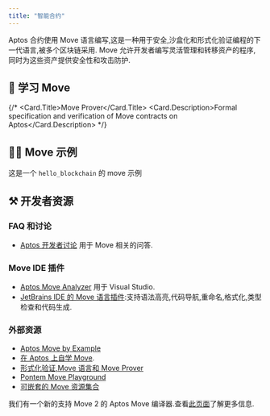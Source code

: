 ```yaml
---
title: "智能合约"
---
```




Aptos 合约使用 Move 语言编写,这是一种用于安全,沙盒化和形式化验证编程的下一代语言,被多个区块链采用.
Move 允许开发者编写灵活管理和转移资产的程序,同时为这些资产提供安全性和攻击防护.

## 📖 学习 Move

<CardGrid>
  <LinkCard href="/zh/build/smart-contracts/why-move" title="为什么选择 Move？" description="了解 Aptos 为什么使用 Move 语言" />

  {/* <Card href="smart-contracts/prover">
                    <Card.Title>Move Prover</Card.Title>
                    <Card.Description>Formal specification and verification of Move contracts on Aptos</Card.Description>
                  </Card> */}

  <LinkCard href="/zh/build/smart-contracts/create-package" title="创建包" description="通过学习如何创建 Move 包开始" />

  <LinkCard href="/zh/build/smart-contracts/objects" title="对象" description="学习如何在 Aptos 上使用对象标准来创建可组合和灵活的链上原语" />
</CardGrid>

## 👨‍💻 Move 示例

<CardGrid>
  <LinkCard href="https://github.com/aptos-labs/aptos-core/tree/main/aptos-move/move-examples" title="Aptos Move 示例" description="30+ 个关于如何在 Aptos 上开发 Move 的示例" target="_blank" />

  <LinkCard href="https://github.com/aptos-labs/aptos-core/tree/main/aptos-move/move-examples/move-tutorial" title="Move 教程" description="涵盖 Move 编程的基础知识" target="_blank" />

  <LinkCard href="/zh/build/guides/first-move-module" title="你的第一个 Move 模块" description="一个  示例，展示如何发布你的第一个 move 模块" />
</CardGrid>

这是一个 `hello_blockchain` 的 move 示例

<RemoteCodeblock permalink="https://github.com/aptos-labs/aptos-core/blob/77e1d222ebc5e7294e115e0d090c001da1d0e072/aptos-move/move-examples/hello_blockchain/sources/hello_blockchain.move#L1-L59" />

## ⚒️ 开发者资源

### FAQ 和讨论

- [Aptos 开发者讨论](https://github.com/aptos-labs/aptos-developer-discussions/discussions) 用于 Move 相关的问答.

### Move IDE 插件

- [Aptos Move Analyzer](https://marketplace.visualstudio.com/items?itemName=MoveBit.aptos-move-analyzer) 用于 Visual Studio.
- [JetBrains IDE 的 Move 语言插件](https://plugins.jetbrains.com/plugin/14721-move-language):支持语法高亮,代码导航,重命名,格式化,类型检查和代码生成.

### 外部资源

- [Aptos Move by Example](https://move-developers-dao.gitbook.io/aptos-move-by-example)
- [在 Aptos 上自学 Move](https://github.com/econia-labs/teach-yourself-move).
- [形式化验证,Move 语言和 Move Prover](https://www.certik.com/resources/blog/2wSOZ3mC55AB6CYol6Q2rP-formal-verification-the-move-language-and-the-move-prover)
- [Pontem Move Playground](https://playground.pontem.network/)
- [可嵌套的 Move 资源集合](https://github.com/taoheorg/taohe)

我们有一个新的支持 Move 2 的 Aptos Move 编译器.查看[此页面](/zh/build/smart-contracts/compiler_v2)了解更多信息.
